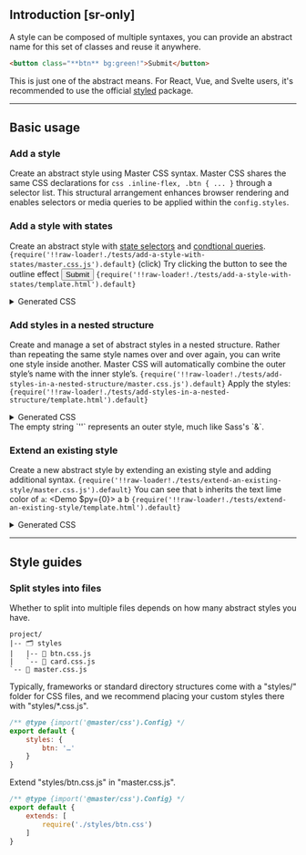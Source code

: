 ## Introduction [sr-only]

A style can be composed of multiple syntaxes, you can provide an abstract name for this set of classes and reuse it anywhere.
```html
<button class="**btn** bg:green!">Submit</button>
```

This is just one of the abstract means. For React, Vue, and Svelte users, it's recommended to use the official [styled](https://github.com/master-co/styled) package.

---

## Basic usage
### Add a style
Create an abstract style using Master CSS syntax.
<Overview />
Master CSS shares the same CSS declarations for `css .inline-flex, .btn { ... }` through a selector list. This structural arrangement enhances browser rendering and enables selectors or media queries to be applied within the `config.styles`.

### Add a style with states
Create an abstract style with [state selectors](/guide/state-selectors) and [condtional queries](/guide/conditional-queries).
<Code lang="js" name="master.css.js">{require('!!raw-loader!./tests/add-a-style-with-states/master.css.js').default}</Code>
(click) Try clicking the button to see the outline effect
<Demo>
    <button className="center-content inline-flex bg:invert fg:invert font:14 font:medium h:10x px:4x r:2x outline:2|invert:focus outline-offset:2:focus">Submit</button>
</Demo>
<Code lang="html">{require('!!raw-loader!./tests/add-a-style-with-states/template.html').default}</Code>
<details>
    <summary>Generated CSS</summary>
    <div>
        <Code lang="css" beautify>{require('!!raw-loader!./tests/add-a-style-with-states/generated.css').default}</Code>
    </div>
</details>

### Add styles in a nested structure
Create and manage a set of abstract styles in a nested structure. Rather than repeating the same style names over and over again, you can write one style inside another. Master CSS will automatically combine the outer style’s name with the inner style’s.
<Code lang="js" name="master.css.js">{require('!!raw-loader!./tests/add-styles-in-a-nested-structure/master.css.js').default}</Code>
Apply the styles:
<Code lang="html">{require('!!raw-loader!./tests/add-styles-in-a-nested-structure/template.html').default}</Code>
<details>
    <summary>Generated CSS</summary>
    <div>
        <Code lang="css" beautify>{require('!!raw-loader!./tests/add-styles-in-a-nested-structure/generated.css').default}</Code>
    </div>
</details>
The empty string `''` represents an outer style, much like Sass's `&`.

### Extend an existing style
Create a new abstract style by extending an existing style and adding additional syntax.
<Code lang="js" name="master.css.js">{require('!!raw-loader!./tests/extend-an-existing-style/master.css.js').default}</Code>
You can see that `b` inherits the text lime color of `a`:
<Demo $py={0}>
    <DemoPanel>
        <span className="font:20 fg:lime">a</span>
        <span className="font:20 fg:lime text:underline">b</span>
    </DemoPanel>
</Demo>
<Code lang="html">{require('!!raw-loader!./tests/extend-an-existing-style/template.html').default}</Code>
<details>
    <summary>Generated CSS</summary>
    <div>
        <Code lang="css" beautify>{require('!!raw-loader!./tests/extend-an-existing-style/generated.css').default}</Code>
    </div>
</details>

---

## Style guides
### Split styles into files
Whether to split into multiple files depends on how many abstract styles you have.
```treeview
project/
|-- 🗂️ styles
|   |-- 📄 btn.css.js
|   `-- 📄 card.css.js
`-- 📄 master.css.js
```
Typically, frameworks or standard directory structures come with a "styles/" folder for CSS files, and we recommend placing your custom styles there with "styles/*.css.js".
```js name=styles/btn.css.js
/** @type {import('@master/css').Config} */
export default {
    styles: {
        btn: '…'
    }
}
```

Extend "styles/btn.css.js" in "master.css.js".

```js name=master.css.js
/** @type {import('@master/css').Config} */
export default {
    extends: [
        require('./styles/btn.css')
    ]
}
```